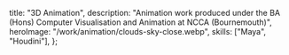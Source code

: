   title: "3D Animation",
  description:
    "Animation work produced under the BA (Hons) Computer Visualisation and Animation at NCCA (Bournemouth)",
  heroImage: "/work/animation/clouds-sky-close.webp",
  skills: ["Maya", "Houdini"],
};

<VideoEmbed src="https://player.vimeo.com/video/220540706" />

<VideoEmbed src="https://player.vimeo.com/video/119990499" />

